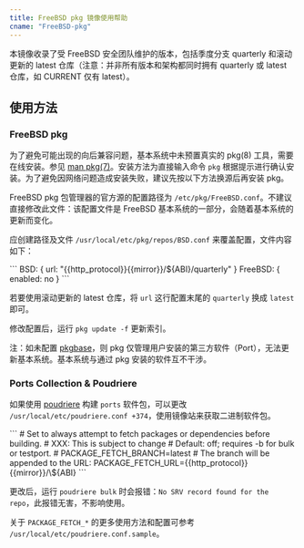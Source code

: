 ```yaml
---
title: FreeBSD pkg 镜像使用帮助
cname: "FreeBSD-pkg"
---
```


本镜像收录了受 FreeBSD 安全团队维护的版本，包括季度分支 quarterly 和滚动更新的 latest 仓库（注意：并非所有版本和架构都同时拥有 quarterly 或 latest 仓库，如 CURRENT 仅有 latest）。

## 使用方法

### FreeBSD pkg

为了避免可能出现的向后兼容问题，基本系统中未预置真实的 pkg(8) 工具，需要在线安装。参见 [man pkg(7)](https://man.freebsd.org/cgi/man.cgi?query=pkg)。安装方法为直接输入命令 `pkg` 根据提示进行确认安装。为了避免因网络问题造成安装失败，建议先按以下方法换源后再安装 pkg。

FreeBSD pkg 包管理器的官方源的配置路径为 `/etc/pkg/FreeBSD.conf`。不建议直接修改此文件：该配置文件是 FreeBSD 基本系统的一部分，会随着基本系统的更新而变化。

应创建路径及文件 `/usr/local/etc/pkg/repos/BSD.conf` 来覆盖配置，文件内容如下：

<CodeBlock>
```
BSD: {
  url: "{{http_protocol}}{{mirror}}/${ABI}/quarterly"
}
FreeBSD: { enabled: no }
```
</CodeBlock>

若要使用滚动更新的 latest 仓库，将 `url` 这行配置末尾的 `quarterly` 换成 `latest` 即可。

修改配置后，运行 `pkg update -f` 更新索引。

注：如未配置 [pkgbase](https://wiki.freebsd.org/pkgbase)，则 pkg 仅管理用户安装的第三方软件（Port），无法更新基本系统。基本系统与通过 pkg 安装的软件互不干涉。

### Ports Collection & Poudriere

如果使用 [poudriere](https://github.com/freebsd/poudriere) 构建 `ports` 软件包，可以更改 `/usr/local/etc/poudriere.conf +374`，使用镜像站来获取二进制软件包。

<CodeBlock>
```
# Set to always attempt to fetch packages or dependencies before building.
# XXX: This is subject to change
# Default: off; requires -b <branch> for bulk or testport.
# PACKAGE_FETCH_BRANCH=latest
# The branch will be appended to the URL:
PACKAGE_FETCH_URL={{http_protocol}}{{mirror}}/\${ABI}
```
</CodeBlock>

更改后，运行 `poudriere bulk` 时会报错：`No SRV record found for the repo`，此报错无害，不影响使用。

关于 `PACKAGE_FETCH_*` 的更多使用方法和配置可参考 `/usr/local/etc/poudriere.conf.sample`。
